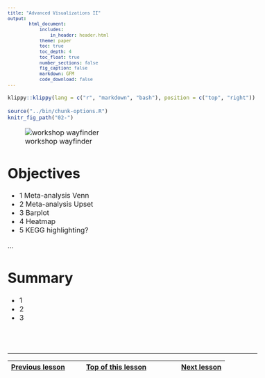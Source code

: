 ```yaml
---
title: "Advanced Visualizations II"
output:
        html_document:
            includes:
                in_header: header.html
            theme: paper
            toc: true
            toc_depth: 4
            toc_float: true
            number_sections: false
            fig_caption: false
            markdown: GFM
            code_download: false
---
```


<style type="text/css">

body, td {
   font-size: 16px;
}
code.r{
  font-size: 12px;
}
pre {
  font-size: 12px
}

</style>

```r
klippy::klippy(lang = c("r", "markdown", "bash"), position = c("top", "right"))
```

```r
source("../bin/chunk-options.R")
knitr_fig_path("02-")
```

![workshop wayfinder](images/wayfinder/wayfinder-07B.png)

# Objectives

- 1 Meta-analysis Venn
- 2 Meta-analysis Upset
- 3 Barplot
- 4 Heatmap
- 5 KEGG highlighting?

...

# Summary

- 1
- 2
- 3

<br/>
<br/>
<hr/>
| [Previous lesson](04-gene-set-references.html) | [Top of this lesson](#top) | [Next lesson](08-analysis-summary.html) |
| :--- | :----: | ---: |